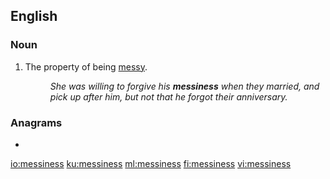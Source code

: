 ==English==

===Noun===
{{en-noun|~|es}}

# The property of being [[messy]].
#: ''She was willing to forgive his '''messiness''' when they married, and pick up after him, but not that he forgot their anniversary.''

===Anagrams===
* {{l|en|missenses}}

[[io:messiness]]
[[ku:messiness]]
[[ml:messiness]]
[[fi:messiness]]
[[vi:messiness]]